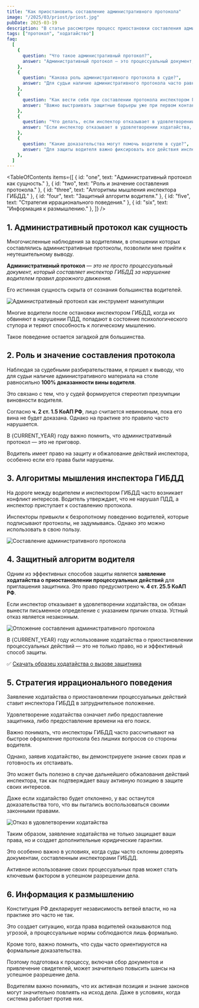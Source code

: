 ```yaml
---
title: "Как приостановить составление административного протокола"
image: "/2025/03/priost/priost.jpg"
pubDate: 2025-03-19
description: "В статье рассмотрен процесс приостановки составления административного протокола на дороге в отношении водителя."
tags: ["протокол", "ходатайство"]
faq:
  [
    {
      question: "Что такое административный протокол?",
      answer: "Административный протокол — это процессуальный документ, который составляет инспектор ГИБДД за нарушение водителем правил дорожного движения.",
    },
    {
      question: "Какова роль административного протокола в суде?",
      answer: "Для судьи наличие административного протокола часто равносильно 100% доказанности вины водителя. Судьи склонны игнорировать аргументы невиновности, что приводит к нарушению принципа презумпции невиновности.",
    },
    {
      question: "Как вести себя при составлении протокола инспектором ГИБДД?",
      answer: "Важно выстраивать защитные барьеры уже при первом контакте с инспектором. Необходимо заявить ходатайство о приостановлении процессуальных действий для приглашения защитника, что предусмотрено ч. 4 ст. 25.5 КоАП РФ.",
    },
    {
      question: "Что делать, если инспектор отказывает в удовлетворении ходатайства?",
      answer: "Если инспектор отказывает в удовлетворении ходатайства, он обязан вынести письменное определение с указанием причин отказа. Устный отказ является незаконным, и его можно обжаловать.",
    },
    {
      question: "Какие доказательства могут помочь водителю в суде?",
      answer: "Для защиты водителя важно фиксировать все действия инспектора на видео, собирать показания свидетелей и другие доказательства, подтверждающие невиновность.",
    },
  ]
---
```



<TableOfContents
  items={[
    { id: "one", text: "Административный протокол как сущность." },
    { id: "two", text: "Роль и значение составления протокола." },
    { id: "three", text: "Алгоритмы мышления инспектора ГИБДД." },
    { id: "four", text: "Защитный алгоритм водителя." },
    { id: "five", text: "Стратегия иррационального поведения." },
    { id: "six", text: "Информация к размышлению." },
  ]}
/>

<section class="article-section" id="one">

## 1. Административный протокол как сущность

Многочисленные наблюдения за водителями, в отношении которых составлялись административные протоколы, позволили мне прийти к неутешительному выводу.

**Административный протокол** — _это не просто процессуальный документ, который составляет инспектор ГИБДД за нарушение водителем правил дорожного движения._

Его истинная сущность скрыта от сознания большинства водителей.

<Image
  src="/2025/03/priost/instr_manip.jpg"
  alt="Административный протокол как инструмент манипуляции"
  counter={1}
/>

Многие водители после остановки инспектором ГИБДД, когда их обвиняют в нарушении ПДД, попадают в состояние психологического ступора и теряют способность к логическому мышлению.

Такое поведение остается загадкой для большинства.

<Alert
  text="90% водителей, в отношении которых
  составляется административный протокол, теряют связь с реальностью при виде сотрудника ГИБДД в форме."
/>

</section>

<section class="article-section" id="two">

## 2. Роль и значение составления протокола

Наблюдая за судебными разбирательствами, я пришел к выводу, что для судьи наличие административного материала на столе равносильно **100% доказанности вины водителя**.

<Zametka
  text="Судьи часто игнорируют аргументы
  невиновности водителя, считая их попыткой избежать наказания."
/>

Это связано с тем, что у судей формируется стереотип презумпции виновности водителя.

Согласно **ч. 2 ст. 1.5 КоАП РФ**, лицо считается невиновным, пока его вина не будет доказана. Однако на практике это правило часто нарушается.

<AvtouristCard title="Консультация автоюриста в Сургуте ХМАО-Югры" />

В {CURRENT_YEAR} году важно помнить, что административный протокол — это не приговор.

Водитель имеет право на защиту и обжалование действий инспектора, особенно если его права были нарушены.

</section>

<section class="article-section" id="three">

## 3. Алгоритмы мышления инспектора ГИБДД

На дороге между водителем и инспектором ГИБДД часто возникает конфликт интересов. Водитель утверждает, что не нарушал ПДД, а инспектор приступает к составлению протокола.

<Zametka
  text="Защитные барьеры необходимо выстраивать уже
  при первом контакте с инспектором ГИБДД."
/>

Инспекторы привыкли к безропотному поведению водителей, которые подписывают протоколы, не задумываясь. Однако это можно использовать в свою пользу.

<Image
  src="/2025/03/priost/nez_podmen.jpg"
  alt="Составление административного протокола"
  counter={2}
/>

</section>

<section class="article-section" id="four">

## 4. Защитный алгоритм водителя

Одним из эффективных способов защиты является **заявление ходатайства о приостановлении процессуальных действий** для приглашения защитника. Это право предусмотрено **ч. 4 ст. 25.5 КоАП РФ**.

<Zametka
  text="Ходатайство должно быть подано в письменной
  форме, а процесс его передачи инспектору необходимо фиксировать на видео."
/>

Если инспектор отказывает в удовлетворении ходатайства, он обязан вынести письменное определение с указанием причин отказа. Устный отказ является незаконным.

<Image
  src="/2025/03/priost/nez_podmen.jpg"
  alt="Отложение составления административного протокола"
  counter={3}
/>

В {CURRENT_YEAR} году использование ходатайства о приостановлении процессуальных действий — это не только право, но и эффективный способ защиты.

<Zametka text="Важно настаивать на соблюдении своих прав и фиксировать все действия инспектора." />

✅ [Скачать образец ходатайства о вызове защитника](https://galaxy-link.space/8Y4h)

</section>

<section class="article-section" id="five">

## 5. Стратегия иррационального поведения

Заявление ходатайства о приостановлении процессуальных действий ставит инспектора ГИБДД в затруднительное положение.

Удовлетворение ходатайства означает либо предоставление защитника, либо предоставление времени на его поиск.

Важно понимать, что инспекторы ГИБДД часто рассчитывают на быстрое оформление протокола без лишних вопросов со стороны водителя.

Однако, заявив ходатайство, вы демонстрируете знание своих прав и готовность их отстаивать.

Это может быть полезно в случае дальнейшего обжалования действий инспектора, так как подтверждает вашу активную позицию в защите своих интересов.

Даже если ходатайство будет отклонено, у вас останутся доказательства того, что вы пытались воспользоваться своими законными правами.

<Image
  src="/2025/03/priost/otkaz_udov.jpg"
  alt="Отказ в удовлетворении ходатайства"
  counter={4}
/>

<Zametka
  text="Используйте эту стратегию для защиты
  своих прав."
/>

Таким образом, заявление ходатайства не только защищает ваши права, но и создает дополнительные юридические гарантии.

Это особенно важно в условиях, когда суды часто склонны доверять документам, составленным инспекторами ГИБДД.

Активное использование своих процессуальных прав может стать ключевым фактором в успешном разрешении дела.

</section>

<section class="article-section" id="six">

## 6. Информация к размышлению

Конституция РФ декларирует независимость ветвей власти, но на практике это часто не так.

<Alert text="Например, судьи и сотрудники ГИБДД могут координировать действия для упрощения привлечения водителей к ответственности." />

Это создает ситуацию, когда права водителей оказываются под угрозой, а процессуальные нормы соблюдаются лишь формально.

Кроме того, важно помнить, что суды часто ориентируются на формальные доказательства.

Поэтому подготовка к процессу, включая сбор документов и привлечение свидетелей, может значительно повысить шансы на успешное разрешение дела.

Водителям важно понимать, что их активная позиция и знание законов могут значительно повлиять на исход дела. Даже в условиях, когда система работает против них.

</section>
